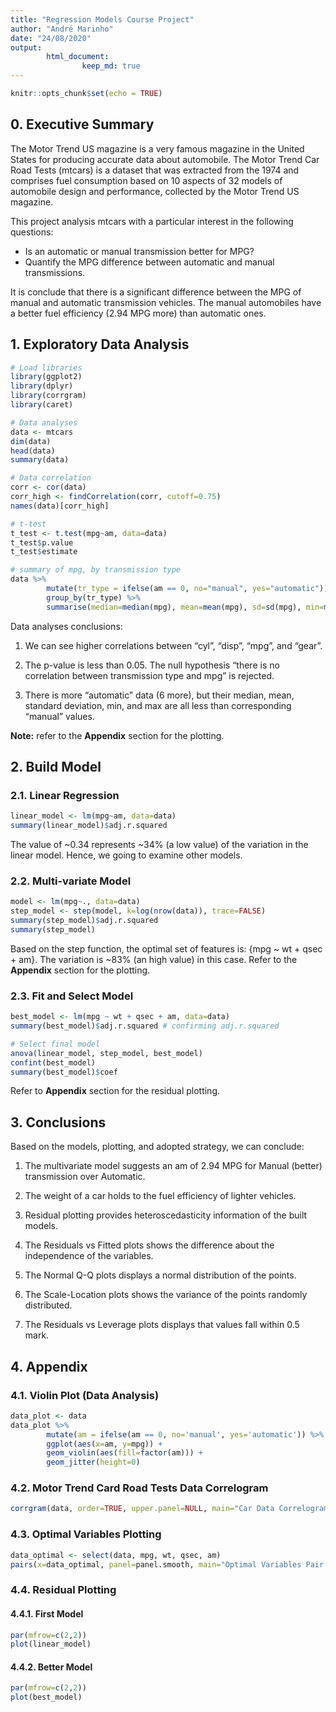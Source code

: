 ```yaml
---
title: "Regression Models Course Project"
author: "André Marinho"
date: "24/08/2020"
output:
        html_document:
                keep_md: true
---
```


```r
knitr::opts_chunk$set(echo = TRUE)
```

## 0. Executive Summary

The Motor Trend US magazine is a very famous magazine in the United States for producing accurate data about automobile. The Motor Trend Car Road Tests (mtcars) is a dataset that was extracted from the 1974 and comprises fuel consumption based on 10 aspects of 32 models of automobile design and performance, collected by the Motor Trend US magazine.

This project analysis mtcars with a particular interest in the following questions:

- Is an automatic or manual transmission better for MPG?
- Quantify the MPG difference between automatic and manual transmissions.

It is conclude that there is a significant difference between the MPG of manual and automatic transmission vehicles. The manual automobiles have a better fuel efficiency (2.94 MPG more) than automatic ones.

## 1. Exploratory Data Analysis

```r

# Load libraries
library(ggplot2)
library(dplyr)
library(corrgram)
library(caret)

# Data analyses
data <- mtcars
dim(data)
head(data)
summary(data)

# Data correlation
corr <- cor(data)
corr_high <- findCorrelation(corr, cutoff=0.75)
names(data)[corr_high]

# t-test
t_test <- t.test(mpg~am, data=data)
t_test$p.value
t_test$estimate

# summary of mpg, by transmission type
data %>%
        mutate(tr_type = ifelse(am == 0, no="manual", yes="automatic")) %>%
        group_by(tr_type) %>%
        summarise(median=median(mpg), mean=mean(mpg), sd=sd(mpg), min=min(mpg), max=max(mpg), count=n()) 
```

Data analyses conclusions:

1. We can see higher correlations between "cyl", "disp", "mpg", and "gear".

2. The p-value is less than 0.05. The null hypothesis "there is no correlation between transmission type and mpg" is rejected.

3. There is more "automatic" data (6 more), but their median, mean, standard deviation, min, and max are all less than corresponding "manual" values.

**Note:** refer to the **Appendix** section for the plotting.

## 2. Build Model

### 2.1. Linear Regression

```r
linear_model <- lm(mpg~am, data=data)
summary(linear_model)$adj.r.squared
```

The value of ~0.34 represents ~34% (a low value) of the variation in the linear model. Hence, we going to examine other models. 

### 2.2. Multi-variate Model

```r
model <- lm(mpg~., data=data)
step_model <- step(model, k=log(nrow(data)), trace=FALSE)
summary(step_model)$adj.r.squared
summary(step_model)
```

Based on the step function, the optimal set of features is: {mpg ~ wt + qsec + am}. The variation is ~83% (an high value) in this case. Refer to the **Appendix** section for the plotting.

### 2.3. Fit and Select Model

```r
best_model <- lm(mpg ~ wt + qsec + am, data=data)
summary(best_model)$adj.r.squared # confirming adj.r.squared

# Select final model
anova(linear_model, step_model, best_model)
confint(best_model)
summary(best_model)$coef
```

Refer to **Appendix** section for the residual plotting.

## 3. Conclusions

Based on the models, plotting, and adopted strategy, we can conclude:

1. The multivariate model suggests an am of 2.94 MPG for Manual (better) transmission over Automatic.

2. The weight of a car holds to the fuel efficiency of lighter vehicles.

3. Residual plotting provides heteroscedasticity information of the built models.

4. The Residuals vs Fitted plots shows the difference about the independence of the variables.

5. The Normal Q-Q plots displays a normal distribution of the points.

6. The Scale-Location plots shows the variance of the points randomly distributed.

7. The Residuals vs Leverage plots displays that values fall within 0.5 mark.

## 4. Appendix

### 4.1. Violin Plot (Data Analysis)

```r
data_plot <- data
data_plot %>%
        mutate(am = ifelse(am == 0, no='manual', yes='automatic')) %>%
        ggplot(aes(x=am, y=mpg)) +
        geom_violin(aes(fill=factor(am))) +
        geom_jitter(height=0)
```

### 4.2. Motor Trend Card Road Tests Data Correlogram

```r
corrgram(data, order=TRUE, upper.panel=NULL, main="Car Data Correlogram", lower.panel=panel.cor)
```

### 4.3. Optimal Variables Plotting

```r
data_optimal <- select(data, mpg, wt, qsec, am)
pairs(x=data_optimal, panel=panel.smooth, main="Optimal Variables Pair Plotting")
```

### 4.4. Residual Plotting

#### 4.4.1. First Model

```r
par(mfrow=c(2,2))
plot(linear_model)
```

#### 4.4.2. Better Model

```r
par(mfrow=c(2,2))
plot(best_model)
```


